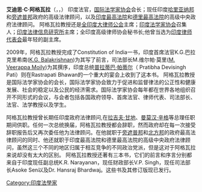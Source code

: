 {{沒有來源|time=2010-08-06T10:49:27+00:00}}
'''艾迪思·C·阿格瓦拉'''（{{lang-hi|आदीश चन्द्र अग्र्वाल}}，{{lang-ur|ﺁﺩﹽﻳﺴﮫ ﮬﹷﻨﺪﺭﺍ ﺁﹽﮔﹷﺮﻭﹶﻟﹶ }}，{{lang-en|Adish Aggarwala}}）
印度法官，[http://www.internationaljurists.org/ 国际法学家协会]会长；现任印度[[哈里亚纳邦|哈里亚纳邦]]和[[旁遮普邦|旁遮普邦]]政府的高级法律顾问，以及[http://en.wikipedia.org/wiki/Supreme_Court_of_India 印度最高法院]和[http://en.wikipedia.org/wiki/Delhi_High_Court 德里最高法院]的高级中央政府法律顾问。
阿格瓦拉教授还是[http://www.allindiabar.org/ 全印度大律师公会]主席；[https://web.archive.org/web/20130602184833/http://indianjurists.org/ 印度法学家协会]召集人；[https://web.archive.org/web/20130519165746/http://indlii.org/index.aspx 印度法律信息研究所]主席；全印度高级律师协会秘书长;他曾当选为[http://en.wikipedia.org/wiki/Bar_Council_of_India 印度律师代表会]最年轻的副主席。

2009年，阿格瓦拉教授完成了Constitution of India一书，印度首席法官K.G.巴拉克里希南([http://en.wikipedia.org/wiki/K.G._Balakrishnan K.G. Balakrishnan])为其写了前言，司法部长M.维尔帕·莫里([http://en.wikipedia.org/wiki/M._Veerappa_Moily M. Veerappa Moily])为其撰序，印度总统[[普拉蒂巴·帕蒂尔|普拉蒂巴·帕蒂尔]]（ Pratibha Devisingh Pati）则在Rastrapati Bhawan的一个重大的宴会上收到了这本书。
阿格瓦拉教授是国际法学家协会的会长，国际法学家协会致力于促进和监督律法的公正性和健康发展、社会的稳定以及公民的经济需求。国际法学家协会每年都在世界各地组织召开不同形式的会议，与会者包括各国政府领导、首席法官、律师代表、司法部长、法官、法学教授以及学生。

阿格瓦拉教授曾长期任印度政府法律顾问,在[[拉吉夫·甘地|拉吉夫·甘地]]、[[曼莫汉·辛格|曼莫汉·辛格]]等总理任职期间供职。任何一次总统换届，阿格瓦拉教授都会辞职，然而政府却在每一次接受辞职报告后又再次委任他为法律顾问。在他就职于[[旁遮普邦|旁遮普邦]]和[[北方邦|北方邦]]的政府最高法律顾问的同时、他还就职于印度最高法院和德里最高法院的高级中央政府法律顾问，虽然这三个不同的地区归属于相互竞争的不同政治党派，但是这对于阿格瓦拉来说却没有太大的区别。
阿格瓦拉教授还著有三本书，它们的前言和序言分别都来自于印度现任副总统K.R. Narayanan，现任财政部长V.P. Singh，现任司法部长Asoke Sen以及Dr. Hansraj Bhardwaj。这些书及其修订版现已发行。

[[Category:印度法學家|Category:印度法學家]]